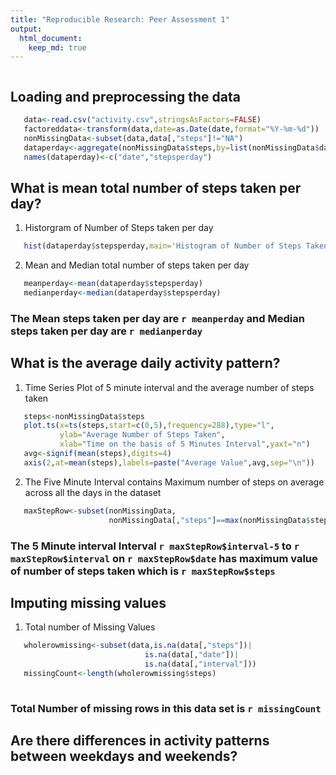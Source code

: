 ```yaml
---
title: "Reproducible Research: Peer Assessment 1"
output: 
  html_document:
    keep_md: true
---
```


```r
 
```


## Loading and preprocessing the data


```r
   data<-read.csv("activity.csv",stringsAsFactors=FALSE)
   factoreddata<-transform(data,date=as.Date(date,format="%Y-%m-%d"))
   nonMissingData<-subset(data,data[,"steps"]!="NA")
   dataperday<-aggregate(nonMissingData$steps,by=list(nonMissingData$date),sum) 
   names(dataperday)<-c("date","stepsperday")   
```


## What is mean total number of steps taken per day?

1. Historgram of Number of Steps taken per day

```r
   hist(dataperday$stepsperday,main='Histogram of Number of Steps Taken Per Day',xlab='Steps Per Day',col='red')   

```

2. Mean and Median total number of steps taken per day 

```r
   meanperday<-mean(dataperday$stepsperday)
   medianperday<-median(dataperday$stepsperday)
```

### The Mean steps taken per day are `r meanperday` and Median steps taken per day are `r medianperday`


## What is the average daily activity pattern?

1. Time Series Plot of 5 minute interval and the average number of steps taken

```r
   steps<-nonMissingData$steps
   plot.ts(x=ts(steps,start=c(0,5),frequency=288),type="l",
           ylab="Average Number of Steps Taken",
           xlab="Time on the basis of 5 Minutes Interval",yaxt="n")
   avg<-signif(mean(steps),digits=4)
   axis(2,at=mean(steps),labels=paste("Average Value",avg,sep="\n"))

```

2. The Five Minute Interval contains Maximum number of steps on average across all the days in the dataset

```r
   maxStepRow<-subset(nonMissingData,
                      nonMissingData[,"steps"]==max(nonMissingData$steps))
```

### The 5 Minute interval Interval `r maxStepRow$interval-5` to `r maxStepRow$interval` on `r maxStepRow$date` has maximum value of number of steps taken which is `r maxStepRow$steps` 

## Imputing missing values

1. Total number of Missing Values

```r
   wholerowmissing<-subset(data,is.na(data[,"steps"])|
                              is.na(data[,"date"])|
                              is.na(data[,"interval"]))
   missingCount<-length(wholerowmissing$steps)
   
```

### Total Number of missing rows in this data set is `r missingCount`




## Are there differences in activity patterns between weekdays and weekends?
